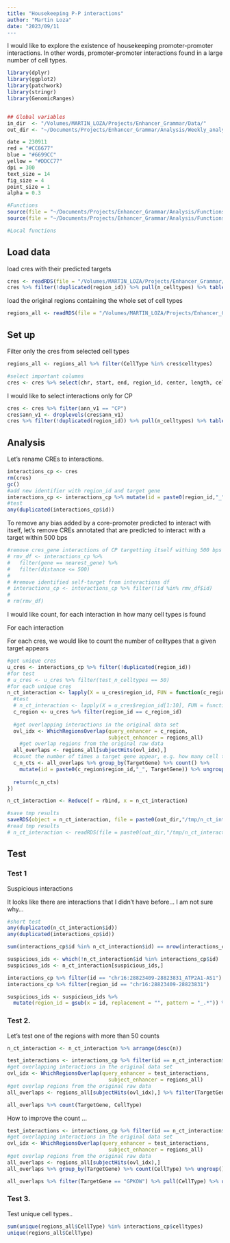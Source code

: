 ```yaml
---
title: "Housekeeping P-P interactions"
author: "Martin Loza"
date: "2023/09/11
---
```


I would like to explore the existence of housekeeping promoter-promoter interactions. In other words, promoter-promoter interactions found in a large number of cell types.

```r
library(dplyr)
library(ggplot2)
library(patchwork)
library(stringr)
library(GenomicRanges)


## Global variables
in_dir  <- "/Volumes/MARTIN_LOZA/Projects/Enhancer_Grammar/Data/"
out_dir <- "~/Documents/Projects/Enhancer_Grammar/Analysis/Weekly_analyses/2023_09/Results"

date = 230911
red = "#CC6677"
blue = "#6699CC"
yellow = "#DDCC77"
dpi = 300
text_size = 14
fig_size = 4
point_size = 1
alpha = 0.3

#Functions
source(file = "~/Documents/Projects/Enhancer_Grammar/Analysis/Functions.R")
source(file = "~/Documents/Projects/Enhancer_Grammar/Analysis/Functions_Visualizations.r")

#Local functions 

```

## Load data

load cres with their predicted targets

```r
cres <- readRDS(file = "/Volumes/MARTIN_LOZA/Projects/Enhancer_Grammar/Data/v4/annotated/all_regions_annotated_230317.rds")
cres %>% filter(!duplicated(region_id)) %>% pull(n_celltypes) %>% table()
```
load the original regions containing the whole set of cell types

```r
regions_all <- readRDS(file = "/Volumes/MARTIN_LOZA/Projects/Enhancer_Grammar/Data/v4/raw_enhancers/merged/05_raw_enhancers_selected_50cts_221121.rds")
```

## Set up

Filter only the cres from selected cell types

```r
regions_all <- regions_all %>% filter(CellType %in% cres$celltypes)
```

```r
#select important columns 
cres <- cres %>% select(chr, start, end, region_id, center, length, celltypes, n_celltypes, test_n_celltypes, gene, tss, distance, n_genes, nearest_gene, nearest_transcript_id, nearest_transcript_tss, dist_to_nearest_transcript, ann_v1)
```

I would like to select interactions only for CP

```r
cres <- cres %>% filter(ann_v1 == "CP")
cres$ann_v1 <- droplevels(cres$ann_v1)
cres %>% filter(!duplicated(region_id)) %>% pull(n_celltypes) %>% table()
```
## Analysis

Let's rename CREs to interactions. 

```r
interactions_cp <- cres 
rm(cres)
gc()
#add new identifier with region_id and target gene
interactions_cp <- interactions_cp %>% mutate(id = paste0(region_id,"_", gene))
#test 
any(duplicated(interactions_cp$id))
```

To remove any bias added by a core-promoter predicted to interact with itself, let's remove CREs annotated that are predicted to interact with a target within 500 bps

```r
#remove cres_gene interactions of CP targetting itself withing 500 bps
# rmv_df <- interactions_cp %>% 
#   filter(gene == nearest_gene) %>% 
#   filter(distance <= 500)
# 
# #remove identified self-target from interactions df
# interactions_cp <- interactions_cp %>% filter(!id %in% rmv_df$id)
# 
# rm(rmv_df)
```

I would like count, for each interaction in how many cell types is found

For each interaction

For each cres, we would like to count the number of celltypes that a given target appears

```r
#get unique cres
u_cres <- interactions_cp %>% filter(!duplicated(region_id)) 
#for test
# u_cres <- u_cres %>% filter(test_n_celltypes == 50)
#for each unique cres
n_ct_interaction <- lapply(X = u_cres$region_id, FUN = function(c_region_id){
  #test
  # n_ct_interaction <- lapply(X = u_cres$region_id[1:10], FUN = function(c_region_id){
  c_region <- u_cres %>% filter(region_id == c_region_id)
  
  #get overlapping interactions in the original data set
  ovl_idx <- WhichRegionsOverlap(query_enhancer = c_region,
                                 subject_enhancer = regions_all)
    #get overlap regions from the original raw data
  all_overlaps <- regions_all[subjectHits(ovl_idx),]
  #count the number of times a target gene appear, e.g. how many cell types it appears as target
  c_n_cts <- all_overlaps %>% group_by(TargetGene) %>% count() %>%
    mutate(id = paste0(c_region$region_id,"_", TargetGene)) %>% ungroup() %>% select(id, n)
  
  return(c_n_cts)
})

n_ct_interaction <- Reduce(f = rbind, x = n_ct_interaction)

#save tmp results
saveRDS(object = n_ct_interaction, file = paste0(out_dir,"/tmp/n_ct_interactions_",date,".rds"))
#read tmp results
# n_ct_interaction <- readRDS(file = paste0(out_dir,"/tmp/n_ct_interactions_",date,".rds"))
```

## Test

### Test 1
Suspicious interactions

It looks like there are interactions that I didn't have before... I am not sure why...

```r
#short test
any(duplicated(n_ct_interaction$id))
any(duplicated(interactions_cp$id))

sum(interactions_cp$id %in% n_ct_interaction$id) == nrow(interactions_cp)
```

```r
suspicious_ids <- which(!n_ct_interaction$id %in% interactions_cp$id)
suspicious_ids <- n_ct_interaction[suspicious_ids,]
```

```r
interactions_cp %>% filter(id == "chr16:28823409-28823831_ATP2A1-AS1")
interactions_cp %>% filter(region_id == "chr16:28823409-28823831")
```

```r
suspicious_ids <- suspicious_ids %>%
  mutate(region_id = gsub(x = id, replacement = "", pattern = "_.*")) %>%mutate(gene = gsub(x = id, replacement = "", pattern = ".*_"))
```

### Test 2.

Let's test one of the regions with more than 50 counts

```r
n_ct_interaction <- n_ct_interaction %>% arrange(desc(n))
```

```r
test_interactions <- interactions_cp %>% filter(id == n_ct_interaction$id[1])
#get overlapping interactions in the original data set
ovl_idx <- WhichRegionsOverlap(query_enhancer = test_interactions,
                                 subject_enhancer = regions_all)
#get overlap regions from the original raw data
all_overlaps <- regions_all[subjectHits(ovl_idx),] %>% filter(TargetGene == test_interactions$gene) 
```

```r
all_overlaps %>% count(TargetGene, CellType) 
```

How to improve the count ...

```r
test_interactions <- interactions_cp %>% filter(id == n_ct_interaction$id[1])
#get overlapping interactions in the original data set
ovl_idx <- WhichRegionsOverlap(query_enhancer = test_interactions,
                                 subject_enhancer = regions_all)
#get overlap regions from the original raw data
all_overlaps <- regions_all[subjectHits(ovl_idx),]
all_overlaps %>% group_by(TargetGene) %>% count(CellType) %>% ungroup() %>% count(TargetGene)
```

```r
all_overlaps %>% filter(TargetGene == "GPKOW") %>% pull(CellType) %>% unique()
```

### Test 3.

Test unique cell types..

```r
sum(unique(regions_all$CellType) %in% interactions_cp$celltypes)
unique(regions_all$CellType)
```

